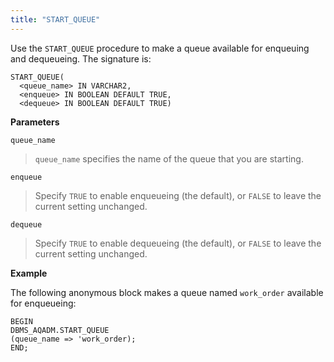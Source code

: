 ```yaml
---
title: "START_QUEUE"
---
```


Use the `START_QUEUE` procedure to make a queue available for enqueuing and dequeueing. The signature is:

```text
START_QUEUE(
  <queue_name> IN VARCHAR2,
  <enqueue> IN BOOLEAN DEFAULT TRUE,
  <dequeue> IN BOOLEAN DEFAULT TRUE)
```

**Parameters**

`queue_name`

> `queue_name` specifies the name of the queue that you are starting.

`enqueue`

> Specify `TRUE` to enable enqueueing (the default), or `FALSE` to leave the current setting unchanged.

`dequeue`

> Specify `TRUE` to enable dequeueing (the default), or `FALSE` to leave the current setting unchanged.

**Example**

The following anonymous block makes a queue named `work_order` available for enqueueing:

```text
BEGIN
DBMS_AQADM.START_QUEUE
(queue_name => 'work_order);
END;
```

